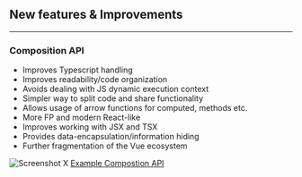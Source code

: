 <!-- section-title: New features & Improvements -->
## New features & Improvements

---

### Composition API
<!-- block-start: grid -->
<!-- block-start: column -->
<!-- classes: grid.sm -->
- Improves Typescript handling
- Improves readability/code organization
- Avoids dealing with JS dynamic execution context
- Simpler way to split code and share functionality
- Allows usage of arrow functions for computed, methods etc.
- More FP and modern React-like
- Improves working with JSX and TSX
- Provides data-encapsulation/information hiding
- Further fragmentation of the Vue ecosystem

<!-- block-end -->
<!-- block-start: column -->
![Screenshot X](../../code/examples/composition-api-1/screenshot.png)
[Example Compostion API](http://127.0.0.1:8085/examples/composition-api-1/)

<!-- block-end -->
<!-- block-end -->